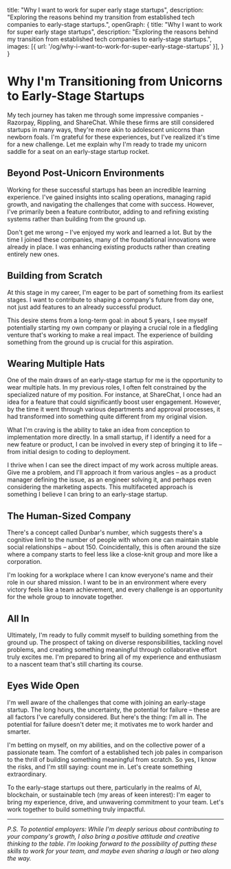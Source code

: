   title: "Why I want to work for super early stage startups",
  description: "Exploring the reasons behind my transition from established tech companies to early-stage startups.",
  openGraph: {
    title: "Why I want to work for super early stage startups",
    description: "Exploring the reasons behind my transition from established tech companies to early-stage startups.",
    images: [{ url: '/og/why-i-want-to-work-for-super-early-stage-startups' }],
  }
}

# Why I'm Transitioning from Unicorns to Early-Stage Startups

My tech journey has taken me through some impressive companies - Razorpay, Rippling, and ShareChat. While these firms are still considered startups in many ways, they're more akin to adolescent unicorns than newborn foals. I'm grateful for these experiences, but I've realized it's time for a new challenge. Let me explain why I'm ready to trade my unicorn saddle for a seat on an early-stage startup rocket.

## Beyond Post-Unicorn Environments

Working for these successful startups has been an incredible learning experience. I've gained insights into scaling operations, managing rapid growth, and navigating the challenges that come with success. However, I've primarily been a feature contributor, adding to and refining existing systems rather than building from the ground up.

Don't get me wrong – I've enjoyed my work and learned a lot. But by the time I joined these companies, many of the foundational innovations were already in place. I was enhancing existing products rather than creating entirely new ones.

## Building from Scratch

At this stage in my career, I'm eager to be part of something from its earliest stages. I want to contribute to shaping a company's future from day one, not just add features to an already successful product. 

This desire stems from a long-term goal: in about 5 years, I see myself potentially starting my own company or playing a crucial role in a fledgling venture that's working to make a real impact. The experience of building something from the ground up is crucial for this aspiration.

## Wearing Multiple Hats

One of the main draws of an early-stage startup for me is the opportunity to wear multiple hats. In my previous roles, I often felt constrained by the specialized nature of my position. For instance, at ShareChat, I once had an idea for a feature that could significantly boost user engagement. However, by the time it went through various departments and approval processes, it had transformed into something quite different from my original vision.

What I'm craving is the ability to take an idea from conception to implementation more directly. In a small startup, if I identify a need for a new feature or product, I can be involved in every step of bringing it to life – from initial design to coding to deployment.

I thrive when I can see the direct impact of my work across multiple areas. Give me a problem, and I'll approach it from various angles – as a product manager defining the issue, as an engineer solving it, and perhaps even considering the marketing aspects. This multifaceted approach is something I believe I can bring to an early-stage startup.

## The Human-Sized Company

There's a concept called Dunbar's number, which suggests there's a cognitive limit to the number of people with whom one can maintain stable social relationships – about 150. Coincidentally, this is often around the size where a company starts to feel less like a close-knit group and more like a corporation.

I'm looking for a workplace where I can know everyone's name and their role in our shared mission. I want to be in an environment where every victory feels like a team achievement, and every challenge is an opportunity for the whole group to innovate together.

## All In

Ultimately, I'm ready to fully commit myself to building something from the ground up. The prospect of taking on diverse responsibilities, tackling novel problems, and creating something meaningful through collaborative effort truly excites me. I'm prepared to bring all of my experience and enthusiasm to a nascent team that's still charting its course.

## Eyes Wide Open

I'm well aware of the challenges that come with joining an early-stage startup. The long hours, the uncertainty, the potential for failure – these are all factors I've carefully considered. But here's the thing: I'm all in. The potential for failure doesn't deter me; it motivates me to work harder and smarter.

I'm betting on myself, on my abilities, and on the collective power of a passionate team. The comfort of a established tech job pales in comparison to the thrill of building something meaningful from scratch. So yes, I know the risks, and I'm still saying: count me in. Let's create something extraordinary.

To the early-stage startups out there, particularly in the realms of AI, blockchain, or sustainable tech (my areas of keen interest): I'm eager to bring my experience, drive, and unwavering commitment to your team. Let's work together to build something truly impactful.

---

*P.S. To potential employers: While I'm deeply serious about contributing to your company's growth, I also bring a positive attitude and creative thinking to the table. I'm looking forward to the possibility of putting these skills to work for your team, and maybe even sharing a laugh or two along the way.*